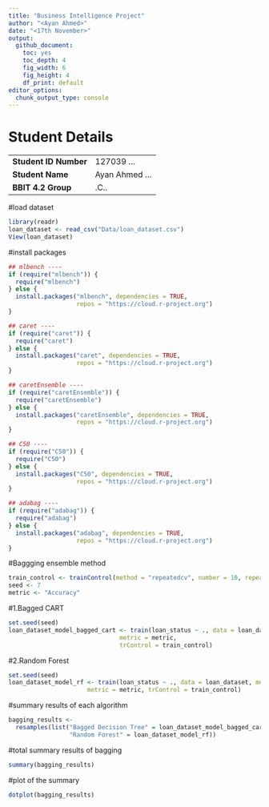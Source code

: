 ---
title: "Business Intelligence Project"
author: "<Ayan Ahmed>"
date: "<17th November>"
output:
  github_document: 
    toc: yes
    toc_depth: 4
    fig_width: 6
    fig_height: 4
    df_print: default
editor_options:
  chunk_output_type: console
---

# Student Details

|                                              |     |
|----------------------------------------------|-----|
| **Student ID Number**                        |127039 ... |
| **Student Name**                             |Ayan Ahmed ... |
| **BBIT 4.2 Group**                           | .C.. |

#load dataset
```{r}
library(readr)
loan_dataset <- read_csv("Data/loan_dataset.csv")
View(loan_dataset)
```

#install packages 
```{r}
## mlbench ----
if (require("mlbench")) {
  require("mlbench")
} else {
  install.packages("mlbench", dependencies = TRUE,
                   repos = "https://cloud.r-project.org")
}

## caret ----
if (require("caret")) {
  require("caret")
} else {
  install.packages("caret", dependencies = TRUE,
                   repos = "https://cloud.r-project.org")
}

## caretEnsemble ----
if (require("caretEnsemble")) {
  require("caretEnsemble")
} else {
  install.packages("caretEnsemble", dependencies = TRUE,
                   repos = "https://cloud.r-project.org")
}

## C50 ----
if (require("C50")) {
  require("C50")
} else {
  install.packages("C50", dependencies = TRUE,
                   repos = "https://cloud.r-project.org")
}

## adabag ----
if (require("adabag")) {
  require("adabag")
} else {
  install.packages("adabag", dependencies = TRUE,
                   repos = "https://cloud.r-project.org")
}
```

#Baggging ensemble method
```{r}
train_control <- trainControl(method = "repeatedcv", number = 10, repeats = 3)
seed <- 7
metric <- "Accuracy"

```

#1.Bagged CART
```{r}
set.seed(seed)
loan_dataset_model_bagged_cart <- train(loan_status ~ ., data = loan_dataset, method = "treebag",
                               metric = metric,
                               trControl = train_control)

```

#2.Random Forest
```{r}
set.seed(seed)
loan_dataset_model_rf <- train(loan_status ~ ., data = loan_dataset, method = "rf",
                      metric = metric, trControl = train_control)
```

#summary results of each algorithm
```{r}
bagging_results <-
  resamples(list("Bagged Decision Tree" = loan_dataset_model_bagged_cart,
                 "Random Forest" = loan_dataset_model_rf))
```

#total summary results of bagging
```{r}
summary(bagging_results)
```

#plot of the summary
```{r}
dotplot(bagging_results)
```

